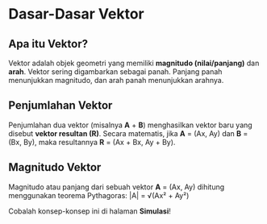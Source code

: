 # Dasar-Dasar Vektor

## Apa itu Vektor?

Vektor adalah objek geometri yang memiliki **magnitudo (nilai/panjang)** dan **arah**. Vektor sering digambarkan sebagai panah. Panjang panah menunjukkan magnitudo, dan arah panah menunjukkan arahnya.

## Penjumlahan Vektor

Penjumlahan dua vektor (misalnya **A** + **B**) menghasilkan vektor baru yang disebut **vektor resultan (R)**. Secara matematis, jika **A** = (Ax, Ay) dan **B** = (Bx, By), maka resultannya **R** = (Ax + Bx, Ay + By).

## Magnitudo Vektor

Magnitudo atau panjang dari sebuah vektor **A** = (Ax, Ay) dihitung menggunakan teorema Pythagoras: |A| = √(Ax² + Ay²)

<p>Cobalah konsep-konsep ini di halaman <strong>Simulasi</strong>!</p>

